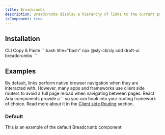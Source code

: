 ```yaml
---
title: Breadcrumbs
description: Breadcrumbs display a hierarchy of links to the current page or resource in an application.
isComponent: true
---
```


## Installation

<Tabs>
  <TabList aria-label="Preview and Code Tabs">
      <Tab id="cli-install">CLI</Tab>
      <Tab id="manual-install">Copy & Paste</Tab>
  </TabList>
  <TabPanel id="cli-install" className="px-0 [&_pre]:my-0 [&_figure]:my-0">
    ```bash title="bash"
    npx @sly-cli/sly add draft-ui breadcrumbs
    ```
  </TabPanel>
  <TabPanel id="manual-install" className="px-0">
    <ComponentSource src="../../packages/ui/src/breadcrumbs.tsx" />
  </TabPanel>
</Tabs>

## Examples

<Callout type="important">
    By default, links perform native browser navigation when they are interacted with.
    However, many apps and frameworks use client side routers to avoid a full page reload when navigating between pages.
    React Aria components provide a `<RouterProvider>` so you can hook into your routing framework of choice.
    Read more about it in the <a className="underline" href="https://react-spectrum.adobe.com/react-aria/routing.html" target="__blank">Client side Routing</a> section.
</Callout>

### Default

This is an example of the default Breadcrumb component

<ComponentExample name="breadcrumbs" story="default" />
